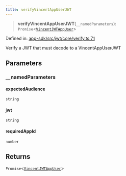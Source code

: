 ```yaml
---
title: verifyVincentAppUserJWT
---
```


> **verifyVincentAppUserJWT**(`__namedParameters`): `Promise`\<[`VincentJWTAppUser`](/api-reference/app-sdk/jwt/interfaces/VincentJWTAppUser)\>

Defined in: [app-sdk/src/jwt/core/verify.ts:71](https://github.com/LIT-Protocol/Vincent/blob/1ec4d670031700c70e1e2ba1640f87d4b5f07fe8/packages/libs/app-sdk/src/jwt/core/verify.ts#L71)

Verify a JWT that must decode to a VincentAppUserJWT

## Parameters

### \_\_namedParameters

#### expectedAudience

`string`

#### jwt

`string`

#### requiredAppId

`number`

## Returns

`Promise`\<[`VincentJWTAppUser`](/api-reference/app-sdk/jwt/interfaces/VincentJWTAppUser)\>
